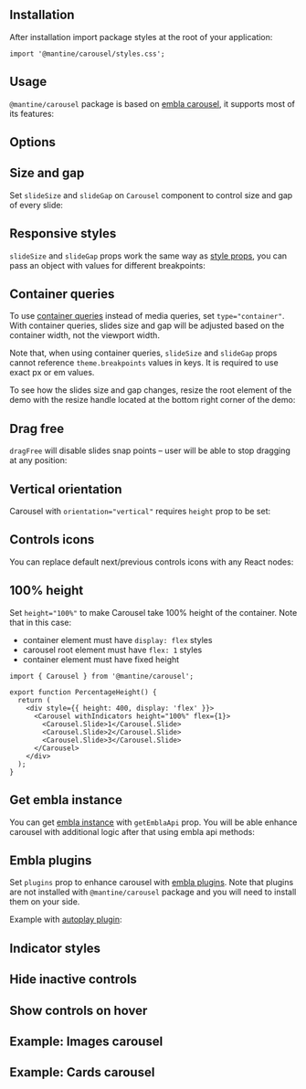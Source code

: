 

## Installation

<InstallScript packages="embla-carousel-react@^8.5.2 @mantine/carousel" />

After installation import package styles at the root of your application:

```tsx
import '@mantine/carousel/styles.css';
```

## Usage

`@mantine/carousel` package is based on [embla carousel](https://www.embla-carousel.com/),
it supports most of its features:

<Demo data={CarouselDemos.usage} />

## Options

<Demo data={CarouselDemos.configurator} />

## Size and gap

Set `slideSize` and `slideGap` on `Carousel` component to control size and gap of every slide:

<Demo data={CarouselDemos.multiple} />

## Responsive styles

`slideSize` and `slideGap` props work the same way as [style props](/styles/style-props/),
you can pass an object with values for different breakpoints:

<Demo data={CarouselDemos.breakpoints} />

## Container queries

To use [container queries](https://developer.mozilla.org/en-US/docs/Web/CSS/CSS_containment/Container_queries)
instead of media queries, set `type="container"`. With container queries, slides size and gap
will be adjusted based on the container width, not the viewport width.

Note that, when using container queries, `slideSize` and `slideGap` props cannot
reference `theme.breakpoints` values in keys. It is required to use exact px or em values.

To see how the slides size and gap changes, resize the root element of the demo
with the resize handle located at the bottom right corner of the demo:

<Demo data={CarouselDemos.container} />

## Drag free

`dragFree` will disable slides snap points – user will be able to stop dragging at any position:

<Demo data={CarouselDemos.dragFree} />

## Vertical orientation

Carousel with `orientation="vertical"` requires `height` prop to be set:

<Demo data={CarouselDemos.vertical} />

## Controls icons

You can replace default next/previous controls icons with any React nodes:

<Demo data={CarouselDemos.icons} />

## 100% height

Set `height="100%"` to make Carousel take 100% height of the container. Note that in this case:

- container element must have `display: flex` styles
- carousel root element must have `flex: 1` styles
- container element must have fixed height

```tsx
import { Carousel } from '@mantine/carousel';

export function PercentageHeight() {
  return (
    <div style={{ height: 400, display: 'flex' }}>
      <Carousel withIndicators height="100%" flex={1}>
        <Carousel.Slide>1</Carousel.Slide>
        <Carousel.Slide>2</Carousel.Slide>
        <Carousel.Slide>3</Carousel.Slide>
      </Carousel>
    </div>
  );
}
```

## Get embla instance

You can get [embla instance](https://www.embla-carousel.com/api/methods/) with `getEmblaApi` prop.
You will be able enhance carousel with additional logic after that using embla api methods:

<Demo data={CarouselDemos.progress} />

## Embla plugins

Set `plugins` prop to enhance carousel with [embla plugins](https://www.embla-carousel.com/plugins/).
Note that plugins are not installed with `@mantine/carousel` package and you will need to
install them on your side.

Example with [autoplay plugin](https://www.embla-carousel.com/plugins/autoplay/):

<InstallScript packages="embla-carousel-autoplay@^8.5.2" />

<Demo data={CarouselDemos.autoplay} />

<StylesApiSelectors component="Carousel" />

<Demo data={CarouselDemos.stylesApi} />

## Indicator styles

<Demo data={CarouselDemos.indicatorStyles} />

## Hide inactive controls

<Demo data={CarouselDemos.controlsStyles} />

## Show controls on hover

<Demo data={CarouselDemos.controlsHover} />

## Example: Images carousel

<Demo data={CarouselDemos.images} />

## Example: Cards carousel

<Demo data={CarouselDemos.cards} />
